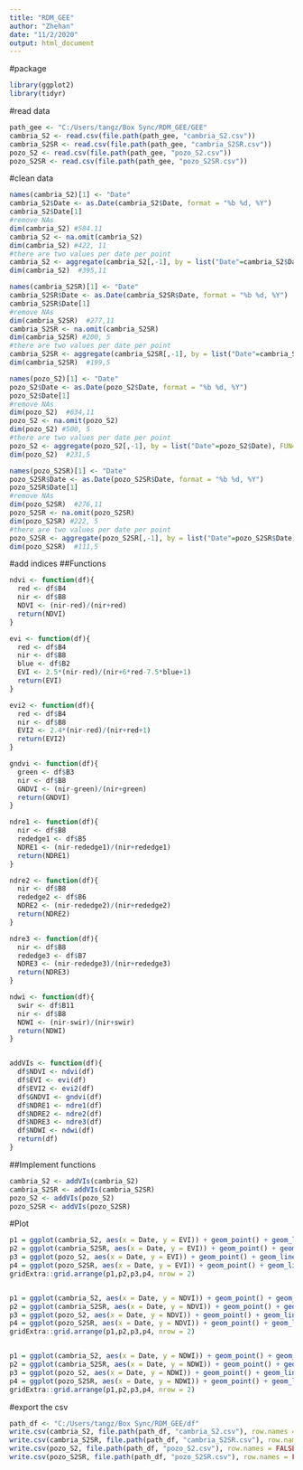 ```yaml
---
title: "RDM_GEE"
author: "Zhehan"
date: "11/2/2020"
output: html_document
---
```


#package
```r
library(ggplot2)
library(tidyr)
```

#read data
```r
path_gee <- "C:/Users/tangz/Box Sync/RDM_GEE/GEE"
cambria_S2 <- read.csv(file.path(path_gee, "cambria_S2.csv"))
cambria_S2SR <- read.csv(file.path(path_gee, "cambria_S2SR.csv"))
pozo_S2 <- read.csv(file.path(path_gee, "pozo_S2.csv"))
pozo_S2SR <- read.csv(file.path(path_gee, "pozo_S2SR.csv"))

```

#clean data
```r
names(cambria_S2)[1] <- "Date"
cambria_S2$Date <- as.Date(cambria_S2$Date, format = "%b %d, %Y")
cambria_S2$Date[1]
#remove NAs
dim(cambria_S2) #584.11
cambria_S2 <- na.omit(cambria_S2)
dim(cambria_S2) #422, 11
#there are two values per date per point 
cambria_S2 <- aggregate(cambria_S2[,-1], by = list("Date"=cambria_S2$Date), FUN= mean)
dim(cambria_S2)  #395,11

names(cambria_S2SR)[1] <- "Date"
cambria_S2SR$Date <- as.Date(cambria_S2SR$Date, format = "%b %d, %Y")
cambria_S2SR$Date[1]
#remove NAs
dim(cambria_S2SR)  #277,11
cambria_S2SR <- na.omit(cambria_S2SR)
dim(cambria_S2SR) #200, 5
#there are two values per date per point 
cambria_S2SR <- aggregate(cambria_S2SR[,-1], by = list("Date"=cambria_S2SR$Date), FUN= mean)
dim(cambria_S2SR)  #199,5

names(pozo_S2)[1] <- "Date"
pozo_S2$Date <- as.Date(pozo_S2$Date, format = "%b %d, %Y")
pozo_S2$Date[1]
#remove NAs
dim(pozo_S2)  #634,11
pozo_S2 <- na.omit(pozo_S2)
dim(pozo_S2) #500, 5
#there are two values per date per point 
pozo_S2 <- aggregate(pozo_S2[,-1], by = list("Date"=pozo_S2$Date), FUN= mean)
dim(pozo_S2)  #231,5

names(pozo_S2SR)[1] <- "Date"
pozo_S2SR$Date <- as.Date(pozo_S2SR$Date, format = "%b %d, %Y")
pozo_S2SR$Date[1]
#remove NAs
dim(pozo_S2SR)  #276,11
pozo_S2SR <- na.omit(pozo_S2SR)
dim(pozo_S2SR) #222, 5
#there are two values per date per point 
pozo_S2SR <- aggregate(pozo_S2SR[,-1], by = list("Date"=pozo_S2SR$Date), FUN= mean)
dim(pozo_S2SR)  #111,5

```

#add indices 
##Functions
```r
ndvi <- function(df){
  red <- df$B4
  nir <- df$B8
  NDVI <- (nir-red)/(nir+red)
  return(NDVI)
}

evi <- function(df){
  red <- df$B4
  nir <- df$B8
  blue <- df$B2
  EVI <- 2.5*(nir-red)/(nir+6*red-7.5*blue+1)
  return(EVI)
}

evi2 <- function(df){
  red <- df$B4
  nir <- df$B8
  EVI2 <- 2.4*(nir-red)/(nir+red+1)
  return(EVI2)
}

gndvi <- function(df){
  green <- df$B3
  nir <- df$B8
  GNDVI <- (nir-green)/(nir+green)
  return(GNDVI)
}

ndre1 <- function(df){
  nir <- df$B8
  rededge1 <- df$B5
  NDRE1 <- (nir-rededge1)/(nir+rededge1)
  return(NDRE1)
}

ndre2 <- function(df){
  nir <- df$B8
  rededge2 <- df$B6
  NDRE2 <- (nir-rededge2)/(nir+rededge2)
  return(NDRE2)
}

ndre3 <- function(df){
  nir <- df$B8
  rededge3 <- df$B7
  NDRE3 <- (nir-rededge3)/(nir+rededge3)
  return(NDRE3)
}

ndwi <- function(df){
  swir <- df$B11
  nir <- df$B8
  NDWI <- (nir-swir)/(nir+swir)
  return(NDWI)
}


addVIs <- function(df){
  df$NDVI <- ndvi(df)
  df$EVI <- evi(df)
  df$EVI2 <- evi2(df)
  df$GNDVI <- gndvi(df)
  df$NDRE1 <- ndre1(df)
  df$NDRE2 <- ndre2(df)
  df$NDRE3 <- ndre3(df)
  df$NDWI <- ndwi(df)
  return(df)
}
```

##Implement functions
```r
cambria_S2 <- addVIs(cambria_S2)
cambria_S2SR <- addVIs(cambria_S2SR)
pozo_S2 <- addVIs(pozo_S2)
pozo_S2SR <- addVIs(pozo_S2SR)

```
#Plot
```r
p1 = ggplot(cambria_S2, aes(x = Date, y = EVI)) + geom_point() + geom_line() + ggtitle("Cambria S2") + ylim(0,1)
p2 = ggplot(cambria_S2SR, aes(x = Date, y = EVI)) + geom_point() + geom_line() + ggtitle("Cambria S2 Surface Reflectance") + ylim(0,1)
p3 = ggplot(pozo_S2, aes(x = Date, y = EVI)) + geom_point() + geom_line() + ggtitle("Pozo S2") + ylim(0,1)
p4 = ggplot(pozo_S2SR, aes(x = Date, y = EVI)) + geom_point() + geom_line() + ggtitle("Pozo S2 Surface Reflectance") + ylim(0,1)
gridExtra::grid.arrange(p1,p2,p3,p4, nrow = 2)


p1 = ggplot(cambria_S2, aes(x = Date, y = NDVI)) + geom_point() + geom_line() + ggtitle("Cambria S2") + ylim(0,1)
p2 = ggplot(cambria_S2SR, aes(x = Date, y = NDVI)) + geom_point() + geom_line() + ggtitle("Cambria S2 Surface Reflectance") + ylim(0,1)
p3 = ggplot(pozo_S2, aes(x = Date, y = NDVI)) + geom_point() + geom_line() + ggtitle("Pozo S2") + ylim(0,1)
p4 = ggplot(pozo_S2SR, aes(x = Date, y = NDVI)) + geom_point() + geom_line() + ggtitle("Pozo S2 Surface Reflectance") + ylim(0,1)
gridExtra::grid.arrange(p1,p2,p3,p4, nrow = 2)


p1 = ggplot(cambria_S2, aes(x = Date, y = NDWI)) + geom_point() + geom_line() + ggtitle("Cambria S2") + ylim(-0.4,0.5)
p2 = ggplot(cambria_S2SR, aes(x = Date, y = NDWI)) + geom_point() + geom_line() + ggtitle("Cambria S2 Surface Reflectance") + ylim(-0.4,0.5)
p3 = ggplot(pozo_S2, aes(x = Date, y = NDWI)) + geom_point() + geom_line() + ggtitle("Pozo S2") + ylim(-0.4,0.5)
p4 = ggplot(pozo_S2SR, aes(x = Date, y = NDWI)) + geom_point() + geom_line() + ggtitle("Pozo S2 Surface Reflectance") + ylim(-0.4,0.5)
gridExtra::grid.arrange(p1,p2,p3,p4, nrow = 2)


```

#export the csv
```r
path_df <- "C:/Users/tangz/Box Sync/RDM_GEE/df"
write.csv(cambria_S2, file.path(path_df, "cambria_S2.csv"), row.names = FALSE)
write.csv(cambria_S2SR, file.path(path_df, "cambria_S2SR.csv"), row.names = FALSE)
write.csv(pozo_S2, file.path(path_df, "pozo_S2.csv"), row.names = FALSE)
write.csv(pozo_S2SR, file.path(path_df, "pozo_S2SR.csv"), row.names = FALSE)

```

